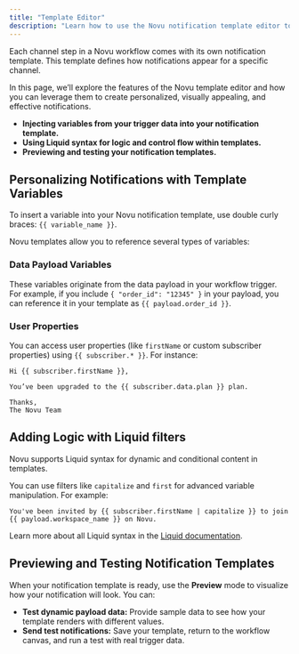 ```yaml
---
title: "Template Editor"
description: "Learn how to use the Novu notification template editor to design notifications for your application"
---
```


Each channel step in a Novu workflow comes with its own notification template. This template defines how notifications appear for a specific channel.

In this page, we’ll explore the features of the Novu template editor and how you can leverage them to create personalized, visually appealing, and effective notifications.

- **Injecting variables from your trigger data into your notification template.**
- **Using Liquid syntax for logic and control flow within templates.**
- **Previewing and testing your notification templates.**

## Personalizing Notifications with Template Variables

To insert a variable into your Novu notification template, use double curly braces: `{{ variable_name }}`.

Novu templates allow you to reference several types of variables:

### Data Payload Variables
These variables originate from the data payload in your workflow trigger. 
For example, if you include `{ "order_id": "12345" }` in your payload, you can reference it in your template as `{{ payload.order_id }}`.

### User Properties
You can access user properties (like `firstName` or custom subscriber properties) using `{{ subscriber.* }}`. For instance:

```liquid
Hi {{ subscriber.firstName }},

You’ve been upgraded to the {{ subscriber.data.plan }} plan.

Thanks,  
The Novu Team
```

## Adding Logic with Liquid filters

Novu supports Liquid syntax for dynamic and conditional content in templates.

You can use filters like `capitalize` and `first` for advanced variable manipulation. For example:

```liquid
You've been invited by {{ subscriber.firstName | capitalize }} to join {{ payload.workspace_name }} on Novu.
```

Learn more about all Liquid syntax in the [Liquid documentation](https://liquidjs.com/index.html).

## Previewing and Testing Notification Templates

When your notification template is ready, use the **Preview** mode to visualize how your notification will look. You can:

- **Test dynamic payload data:** Provide sample data to see how your template renders with different values.
- **Send test notifications:** Save your template, return to the workflow canvas, and run a test with real trigger data.
